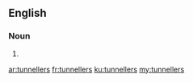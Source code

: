 ==English==

===Noun===
{{head|en|plural}}

# {{plural of|tunneller|lang=en}}

[[ar:tunnellers]]
[[fr:tunnellers]]
[[ku:tunnellers]]
[[my:tunnellers]]